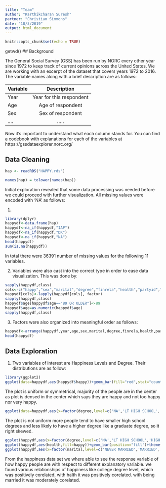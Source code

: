 ```yaml
---
title: "Team"
author: "Karthikcharan Suresh"
partner: "Christian Simmons"
date: "10/3/2019"
output: html_document
---
```


```r
knitr::opts_chunk$set(echo = TRUE)
```
getwd()
## Background

The General Social Survey (GSS) has been run by NORC every other year since 1972 to keep track of current opinions across the United States. We are working with an excerpt of the dataset that covers years 1972 to 2016. The variable names along with a brief description are as follows: 

| Variable      | Description   |    
| ------------- |:-------------:| 
| Year          | Year for this respondent | 
| Age           | Age of respondent | 
| Sex           | Sex of respondent     | 
|....           | .....      | 

Now it's important to understand what each column stands for. You can find a codebook with explanations for each of the variables at https://gssdataexplorer.norc.org/



##  Data Cleaning 

 
```r
hap <- readRDS("HAPPY.rds")
```
```r
names(hap) = tolower(names(hap))
```


Initial exploration revealed that some data processing was needed before we could proceed with further visualization. All missing values were encoded with 'NA' as follows:

1.
```r
library(dplyr)
happydf<-data.frame(hap)
happydf<-na_if(happydf,"IAP")
happydf<-na_if(happydf,"DK")
happydf<-na_if(happydf,"NA")
head(happydf)
sum(is.na(happydf))
```

In total there were 36391 number of missing values for the following 11 variables. 

2.
Variables were also cast into the correct type in order to ease data visualization. This was done by:
```r
sapply(happydf,class)
cols<-c("happy","sex","marital","degree","finrela","health","partyid","polviews")
happydf[cols]<-lapply(happydf[cols], factor)
sapply(happydf,class)
happydf$age[happydf$age=="89 OR OLDER"]<-89
happydf$age=as.numeric(happydf$age)
sapply(happydf,class)
```

3.
Factors were also organized into meaningful order as follows: 
```r
happydf<-arrange(happydf,year,age,sex,marital,degree,finrela,health,partyid,polviews)
head(happydf)
```


##  Data Exploration 

1.
Two variables of interest are Happiness Levels and Degree. Their distributions are as follow: 
```r
library(ggplot2)
ggplot(data=happydf,aes(happydf$happy))+geom_bar(fill="red",stat="count")+labs(x="Happiness Level",y="Count",title="Bar Plot of Happiness Levels")+theme(axis.text.x = element_text(angle = 90))
```
The plot is uniform or symmetrical, majority of the people are in the center as plot is densed in the center which says they are happy and not too happy nor very happy.


```r
ggplot(data=happydf,aes(x=factor(degree,level=c('NA','LT HIGH SCHOOL','HIGH SCHOOL','JUNIOR COLLEGE','BACHELOR','GRADUATE'))))+geom_bar(fill="red",stat="count")+labs(x="Degree Type",y="Count",title="Bar plot of Education Degrees Recieved")+theme(axis.text.x = element_text(angle = 90))
```
The plot is not uniform more people tend to have smaller high school degrees and less likely to have a higher degree like a graduate degree, so it right skewed.


```r
ggplot(happydf,aes(x=factor(degree,level=c('NA','LT HIGH SCHOOL','HIGH SCHOOL','JUNIOR COLLEGE','BACHELOR','GRADUATE')),fill=happy))+geom_bar(position="fill")+theme(axis.text.x = element_text(angle = 90))+labs(x="Degree Type",y="Count",title="Happiness by Degree Type")
ggplot(happydf,aes(health,fill=happy))+geom_bar(position="fill")+theme(axis.text.x = element_text(angle = 90))+labs(x="Health Condition",y="Count",title="Happiness by Health")
ggplot(happydf,aes(x=factor(marital,level=c('NEVER MARRIED','MARRIED','SEPARATED','DIVORCED','WIDOWED')),fill=happy))+geom_bar(position="fill")+theme(axis.text.x = element_text(angle = 90))+labs(x="Marital Status",y="Count",title="Happiness by Marital Status")
```
From the happiness data set we where able to see the response variable of how happy people are with respect to different explanatory variable. we found various relationships of happiness like college degree level, which was positively corelated, with halth it was positively corelated. with being married it was moderately corelated. 



